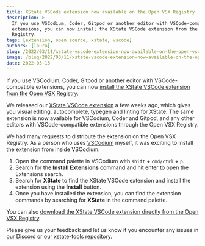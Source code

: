 ```yaml
---
title: XState VSCode extension now available on the Open VSX Registry
description: >-
  If you use VSCodium, Coder, Gitpod or another editor with VSCode-compatible
  extensions, you can now install the XState VSCode extension from the Open VSX
  Registry.
tags: [extension, open source, xstate, vscode]
authors: [laura]
slug: /2022/03/11/xstate-vscode-extension-now-available-on-the-open-vsx-registry
image: /blog/2022/03/11/xstate-vscode-extension-now-available-on-the-open-vsx-registry.png
date: 2022-03-15
---
```


<head>
  <meta property="og:image:alt" content="‘XState VSCode extension now available on the Open VSX Registry’ by Laura Kalbag on the Stately blog."/>
</head>

If you use VSCodium, Coder, Gitpod or another editor with VSCode-compatible extensions, you can now [install the XState VSCode extension from the Open VSX Registry](https://open-vsx.org/extension/statelyai/stately-vscode).

<!--truncate-->

We released our [XState VSCode extension](https://marketplace.visualstudio.com/items?itemName=statelyai.stately-vscode) a few weeks ago, which gives you visual editing, autocomplete, typegen and linting for XState. The same extension is now available for VSCodium, Coder and Gitpod, and any other editors with VSCode-compatible extensions through the Open VSX Registry.

We had many requests to distribute the extension on the Open VSX Registry. As a person who uses [VSCodium](https://vscodium.com) myself, it was exciting to install the extension from inside VSCodium.

1. Open the command palette in VSCodium with `shift` + `cmd/ctrl` + `p`.
2. Search for the **Install Extensions** command and hit enter to open the Extensions search.
3. Search for **XState** to find the XState VSCode extension and install the extension using the **Install** button.
4. Once you have installed the extension, you can find the extension commands by searching for **XState** in the command palette.

You can also [download the XState VSCode extension directly from the Open VSX Registry](https://open-vsx.org/extension/statelyai/stately-vscode).

Please give us your feedback and let us know if you encounter any issues in [our Discord](https://discord.gg/xstate) or [our xstate-tools repository](https://github.com/statelyai/xstate-tools/issues).